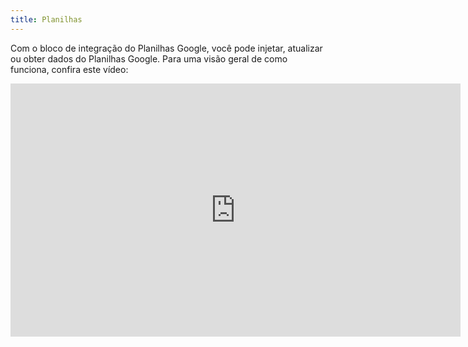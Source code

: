 ```yaml
---
title: Planilhas
---
```


Com o bloco de integração do Planilhas Google, você pode injetar, atualizar ou obter dados do Planilhas Google. Para uma visão geral de como funciona, confira este vídeo:

<div className="relative" style={{ paddingBottom: '10%' }}>
  <iframe
    src="https://player.vimeo.com/video/914885835?badge=0&amp;autopause=0&amp;player_id=0&amp;app_id=58479"
    width="720"
    height="405"
    frameborder="0"
    allow="autoplay; fullscreen; picture-in-picture" title="02.09 - Como usar condicionais e montar nosso gatilho"
  />
</div>

Para funcionar corretamente, sua planilha deve ter a primeira linha como linha de cabeçalho. E todos os nomes de cabeçalho devem ser exclusivos. É assim que o bloco sabe qual coluna atualizar:

<Frame>
  <img
    src="/images/admin/automation/blocks/integrations/spreadsheet-format.png"
    alt="Bloco do Google Analytics"
    className="rounded-lg"
  />
</Frame>

## Como adicionar a data de envio à minha linha?

Para isso, você precisará definir uma nova variável com o valor “Agora” antes do bloco do Planilhas Google. Então você pode simplesmente usar esta variável no bloco do Planilhas Google.

## Solução de problemas

O bloco de planilhas do Google não inseriu ou atualizou uma linha, mas deveria? Certifique-se de verificar os [logs](admin/automation/results/overview#logs). Se você ainda não consegue descobrir o que deu errado, entre em contato com o suporte.